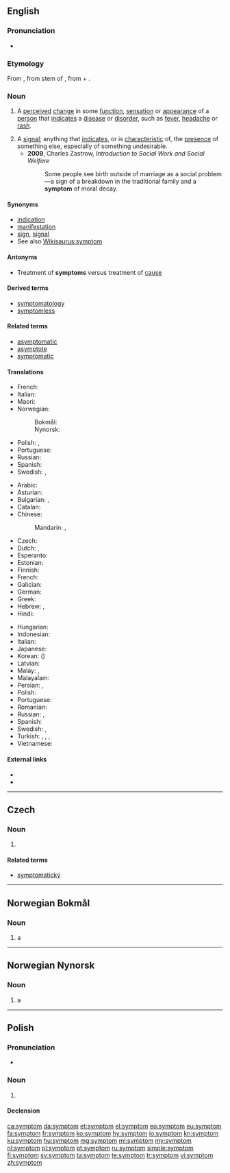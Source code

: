{{also|Symptom}}
==English==

===Pronunciation===
* {{IPA|/ˈsɪm(p)təm/|lang=en}}

===Etymology===
From {{etyl|grc|en}} {{term|σύμπτωμα||a happening, accident, symptom of disease|lang=grc}}, from stem of {{term|συμπίπτω||Ι befall|lang=grc}}, from {{term|συν-||together|lang=grc}} + {{term|πίπτω||I fall|lang=grc}}.

===Noun===
{{en-noun}}

# {{context|medicine|lang=en}} A [[perceived]] [[change]] in some [[function]], [[sensation]] or [[appearance]] of a [[person]] that [[indicates]] a [[disease]] or [[disorder]], such as [[fever]], [[headache]] or [[rash]].
# A [[signal]]; anything that [[indicate]]s, or is [[characteristic]] of, the [[presence]] of something else, especially of something undesirable.
#* '''2009''', Charles Zastrow, ''Introduction to Social Work and Social Welfare''
#*: Some people see birth outside of marriage as a social problem—a sign of a breakdown in the traditional family and a '''symptom''' of moral decay.

====Synonyms====
* [[indication]]
* [[manifestation]]
* [[sign]], [[signal]]
* See also [[Wikisaurus:symptom]]

====Antonyms====
* Treatment of '''symptoms''' versus treatment of [[cause]]

====Derived terms====
* [[symptomatology]]
* [[symptomless]]

====Related terms====
* [[asymptomatic]]
* [[asymptote]]
* [[symptomatic]]

====Translations====
{{trans-top|something that indicates a disease or disorder}}
* French: {{t+|fr|symptôme}}
* Italian: {{t+|it|sintomo}}
* Maori: {{t|mi|tohumate}}
* Norwegian:
*: Bokmål: {{t|nb|symptom|n}}
*: Nynorsk: {{t|nn|symptom|n}}
{{trans-mid}}
* Polish: {{t+|pl|objaw|m-in}}, {{t+|pl|symptom|m-in}}
* Portuguese: {{t+|pt|sintoma}}
* Russian: {{t+|ru|симптом|m|sc=Cyrl}}
* Spanish: {{t+|es|síntoma}}
* Swedish: {{t+|sv|symptom|n}}, {{t+|sv|symtom|n}}
{{trans-bottom}}

{{trans-top|indicators and characteristics of the presence of something else}}
* Arabic: {{t+|ar|عَرَض|m}}
* Asturian: {{t|ast|síntoma|m}}
* Bulgarian: {{t+|bg|признак|m|tr=prìznak|sc=Cyrl}}, {{t+|bg|симптом|m|tr=simptòm|sc=Cyrl}}
* Catalan: {{t|ca|símptoma|m}}
* Chinese:
*: Mandarin: {{t|cmn|症狀|sc=Hani}}, {{t+|cmn|症状|tr=zhèngzhuàng|sc=Hani}}
* Czech: {{t|cs|příznak|m}}
* Dutch: {{t+|nl|symptoom|n}}, {{t+|nl|verschijnsel|n}}
* Esperanto: {{t+|eo|simptomo}}
* Estonian: {{t|et|sümptom}}
* Finnish: {{t+|fi|oire}}
* French: {{t+|fr|symptôme|m}}
* Galician: {{t|gl|síntoma|m}}
* German: {{t+|de|Symptom|n}}
* Greek: {{t+|el|σύμπτωμα|n}}
* Hebrew: {{t|he|תסמין|m|tr=tɑsmin|sc=Hebr}}, {{t+|he|סימפטום|m|tr=simptom|sc=Hebr}}
* Hindi: {{t|hi|लक्षण|tr=lakṣaṇ|sc=Deva}}
{{trans-mid}}
* Hungarian: {{t+|hu|tünet}}
* Indonesian: {{t+|id|gejala}}
* Italian: {{t+|it|sintomo|m}}
* Japanese: {{t+|ja|症状|tr=[[しょうじょう]], shōjō|sc=Jpan}}
* Korean: {{t+|ko|증상|sc=Kore}} ({{t+|ko|症狀|sc=Kore}})
* Latvian: {{t|lv|simptoms|m}}
* Malay: {{t|ms|gejala}}, {{t|ms|simptom}}
* Malayalam: {{t|ml|രോഗലക്ഷണം|tr=roga lakshaNam}}
* Persian: {{t|fa|سَمپتوم|tr=samptōm|sc=fa-Arab}}, {{t+|fa|اثر|tr=asar|sc=fa-Arab}}
* Polish: {{t+|pl|symptom|m-in}}
* Portuguese: {{t+|pt|sintoma|f}}
* Romanian: {{t|ro|simptomă}}
* Russian: {{t+|ru|при́знак|m}}, {{t+|ru|симпто́м|m}}
* Spanish: {{t+|es|síntoma|m}}
* Swedish: {{t+|sv|symptom}}, {{t+|sv|symtom|n}}
* Turkish: {{t+|tr|belirti}}, {{t+|tr|semptom}}, {{t+|tr|sendrom}}, {{t+|tr|araz}}
* Vietnamese: {{t+|vi|triệu chứng}}
{{trans-bottom}}

====External links====
* {{R:Webster 1913}}
* {{R:Century 1911}}

----

==Czech==

===Noun===
{{cs-noun|g=m}}

# {{l/en|symptom}}

====Related terms====
* [[symptomatický]]

----

==Norwegian Bokmål==
{{wikipedia|lang=no}}

===Noun===
{{head|nb|noun|g=n|definite singular|symptomet|indefinite plural|symptom|or|symptomer|definite plural|symptoma|or|symptomene}}

# a {{l|en|symptom}}

----

==Norwegian Nynorsk==
{{wikipedia|lang=nn}}

===Noun===
{{head|nn|noun|g=n|definite singular|symptomet|indefinite plural|symptom|definite plural|symptoma}}

# a {{l|en|symptom}}

----

==Polish==

===Pronunciation===
* {{audio|Pl-symptom.ogg|audio|lang=pl}}

===Noun===
{{pl-noun|m-in}}

# {{l/en|symptom}}

====Declension====
{{pl-decl-noun
|symptom|symptomy
|symptomu|symptomów
|symptomowi|symptomom
|symptom|symptomy
|symptomem|symptomami
|symptomie|symptomach
|symptomie|symptomy
}}

[[ca:symptom]]
[[da:symptom]]
[[et:symptom]]
[[el:symptom]]
[[eo:symptom]]
[[eu:symptom]]
[[fa:symptom]]
[[fr:symptom]]
[[ko:symptom]]
[[hy:symptom]]
[[io:symptom]]
[[kn:symptom]]
[[ku:symptom]]
[[hu:symptom]]
[[mg:symptom]]
[[ml:symptom]]
[[my:symptom]]
[[nl:symptom]]
[[pl:symptom]]
[[pt:symptom]]
[[ru:symptom]]
[[simple:symptom]]
[[fi:symptom]]
[[sv:symptom]]
[[ta:symptom]]
[[te:symptom]]
[[tr:symptom]]
[[vi:symptom]]
[[zh:symptom]]